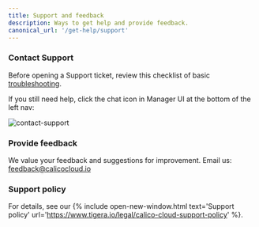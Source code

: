 ```yaml
---
title: Support and feedback
description: Ways to get help and provide feedback.
canonical_url: '/get-help/support'
---
```


### Contact Support

Before opening a Support ticket, review this checklist of basic [troubleshooting]({{site.baseurl}}/get-help/checklist). 

If you still need help, click the chat icon in Manager UI at the bottom of the left nav:

![contact-support]({{site.baseurl}}/images/contact-support.png)

### Provide feedback

We value your feedback and suggestions for improvement. Email us: feedback@calicocloud.io

### Support policy

For details, see our {% include open-new-window.html text='Support policy' url='https://www.tigera.io/legal/calico-cloud-support-policy' %}.
